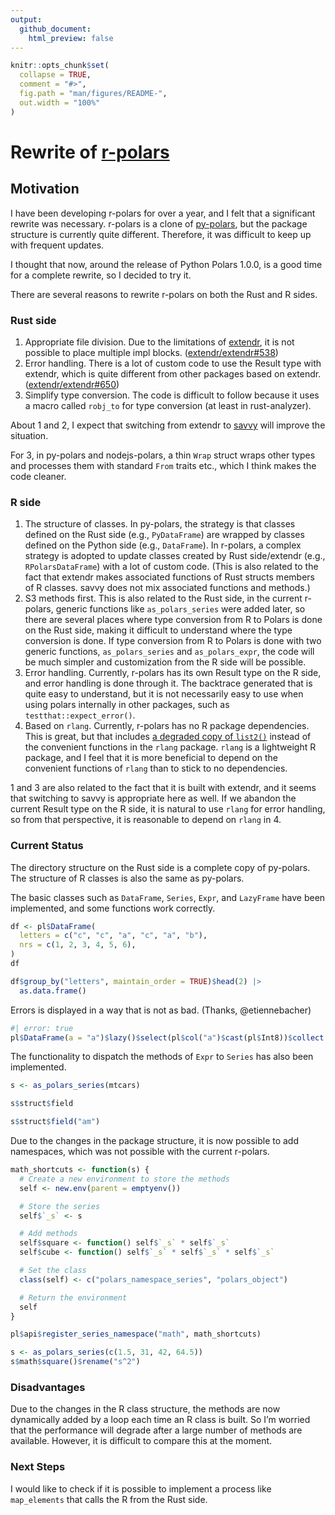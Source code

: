 ```yaml
---
output:
  github_document:
    html_preview: false
---
```


<!-- README.md is generated from README.Rmd. Please edit that file -->

```r
knitr::opts_chunk$set(
  collapse = TRUE,
  comment = "#>",
  fig.path = "man/figures/README-",
  out.width = "100%"
)
```

# Rewrite of [r-polars](https://github.com/pola-rs/r-polars)

## Motivation

I have been developing r-polars for over a year, and I felt that a significant rewrite was necessary.
r-polars is a clone of [py-polars](https://github.com/pola-rs/polars/tree/main/py-polars),
but the package structure is currently quite different.
Therefore, it was difficult to keep up with frequent updates.

I thought that now, around the release of Python Polars 1.0.0, is a good time for a complete rewrite, so I decided to try it.

There are several reasons to rewrite r-polars on both the Rust and R sides.

### Rust side

1. Appropriate file division. Due to the limitations of [extendr](https://github.com/extendr/extendr),
   it is not possible to place multiple impl blocks.
   ([extendr/extendr#538](https://github.com/extendr/extendr/issues/538))
2. Error handling.
   There is a lot of custom code to use the Result type with extendr, which is quite different from other packages based on extendr.
   ([extendr/extendr#650](https://github.com/extendr/extendr/issues/650))
3. Simplify type conversion.
   The code is difficult to follow because it uses a macro called `robj_to` for type conversion (at least in rust-analyzer).

About 1 and 2, I expect that switching from extendr to [savvy](https://github.com/yutannihilation/savvy)
will improve the situation.

For 3, in py-polars and nodejs-polars, a thin `Wrap` struct wraps other types and processes them with standard `From` traits etc.,
which I think makes the code cleaner.

### R side

1. The structure of classes.
   In py-polars, the strategy is that classes defined on the Rust side (e.g., `PyDataFrame`) are wrapped by classes defined on the Python side (e.g., `DataFrame`).
   In r-polars, a complex strategy is adopted to update classes created by Rust side/extendr (e.g., `RPolarsDataFrame`) with a lot of custom code.
   (This is also related to the fact that extendr makes associated functions of Rust structs members of R classes. savvy does not mix associated functions and methods.)
2. S3 methods first.
   This is also related to the Rust side, in the current r-polars, generic functions like `as_polars_series` were added later,
   so there are several places where type conversion from R to Polars is done on the Rust side, making it difficult to understand where the type conversion is done.
   If type conversion from R to Polars is done with two generic functions, `as_polars_series` and `as_polars_expr`, the code will be much simpler and customization from the R side will be possible.
3. Error handling.
   Currently, r-polars has its own Result type on the R side, and error handling is done through it.
   The backtrace generated that is quite easy to understand, but it is not necessarily easy to use when using polars internally in other packages, such as `testthat::expect_error()`.
4. Based on `rlang`.
   Currently, r-polars has no R package dependencies. This is great,
   but that includes [a degraded copy of `list2()`](https://github.com/pola-rs/r-polars/blob/6eac27a0766d2b6ca92a72c1c7fa76eaeb58bb98/R/dotdotdot.R#L1-L20)
   instead of the convenient functions in the `rlang` package.
   `rlang` is a lightweight R package, and I feel that it is more beneficial to depend on the convenient functions of `rlang` than to stick to no dependencies.

1 and 3 are also related to the fact that it is built with extendr, and it seems that switching to savvy is appropriate here as well.
If we abandon the current Result type on the R side, it is natural to use `rlang` for error handling, so from that perspective, it is reasonable to depend on `rlang` in 4.

### Current Status

The directory structure on the Rust side is a complete copy of py-polars.
The structure of R classes is also the same as py-polars.

The basic classes such as `DataFrame`, `Series`, `Expr`, and `LazyFrame` have been implemented,
and some functions work correctly.

```r
df <- pl$DataFrame(
  letters = c("c", "c", "a", "c", "a", "b"),
  nrs = c(1, 2, 3, 4, 5, 6),
)
df

df$group_by("letters", maintain_order = TRUE)$head(2) |>
  as.data.frame()
```

Errors is displayed in a way that is not as bad. (Thanks, @etiennebacher)

```r
#| error: true
pl$DataFrame(a = "a")$lazy()$select(pl$col("a")$cast(pl$Int8))$collect()
```

The functionality to dispatch the methods of `Expr` to `Series` has also been implemented.

```r
s <- as_polars_series(mtcars)

s$struct$field

s$struct$field("am")
```

Due to the changes in the package structure, it is now possible to add namespaces, which was not possible with the current r-polars.

```r
math_shortcuts <- function(s) {
  # Create a new environment to store the methods
  self <- new.env(parent = emptyenv())

  # Store the series
  self$`_s` <- s

  # Add methods
  self$square <- function() self$`_s` * self$`_s`
  self$cube <- function() self$`_s` * self$`_s` * self$`_s`

  # Set the class
  class(self) <- c("polars_namespace_series", "polars_object")

  # Return the environment
  self
}

pl$api$register_series_namespace("math", math_shortcuts)

s <- as_polars_series(c(1.5, 31, 42, 64.5))
s$math$square()$rename("s^2")
```

### Disadvantages

Due to the changes in the R class structure, the methods are now dynamically added by a loop each time an R class is built.
So I'm worried that the performance will degrade after a large number of methods are available.
However, it is difficult to compare this at the moment.

### Next Steps

I would like to check if it is possible to implement a process like `map_elements` that calls the R from the Rust side.
